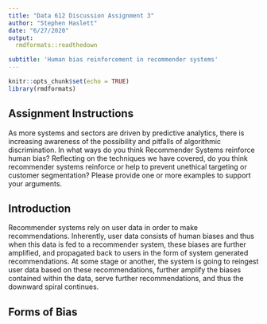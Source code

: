 ```yaml
---
title: "Data 612 Discussion Assignment 3"
author: "Stephen Haslett"
date: "6/27/2020"
output:
  rmdformats::readthedown

subtitle: 'Human bias reinforcement in recommender systems'
---
```


```r
knitr::opts_chunk$set(echo = TRUE)
library(rmdformats)
```


## Assignment Instructions
As more systems and sectors are driven by predictive analytics, there is increasing awareness of the possibility and pitfalls of algorithmic discrimination. In what ways do you think Recommender Systems reinforce human bias? Reflecting on the techniques we have covered, do you think recommender systems reinforce or help to prevent unethical targeting or customer segmentation?  Please provide one or more examples to support your arguments.

## Introduction
Recommender systems rely on user data in order to make recommendations. Inherently, user data consists of human biases and thus when this data is fed to a recommender system, these biases are further amplified, and propagated back to users in the form of system generated recommendations. At some stage or another, the system is going to reingest user data based on these recommendations, further amplify the biases contained within the data, serve further recommendations, and thus the downward spiral continues.

## Forms of Bias

